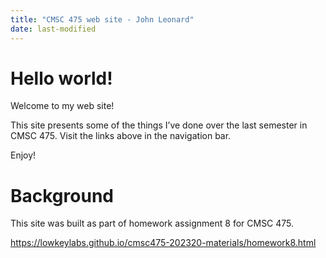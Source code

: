 ---
title: "CMSC 475 web site - John Leonard"
date: last-modified
---

# Hello world!

Welcome to my web site!

This site presents some of the things I've done over the last semester in CMSC 475. Visit the links above in the navigation bar.

Enjoy!

# Background

This site was built as part of homework assignment 8 for CMSC 475.

<https://lowkeylabs.github.io/cmsc475-202320-materials/homework8.html>
